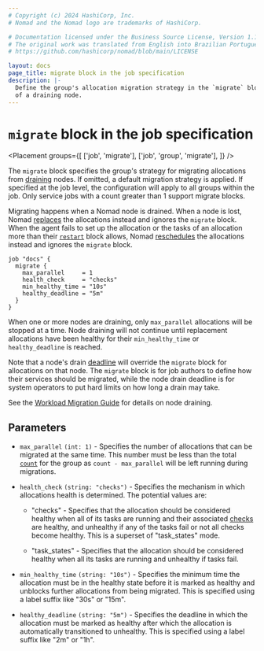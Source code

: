 ```yaml
---
# Copyright (c) 2024 HashiCorp, Inc.
# Nomad and the Nomad logo are trademarks of HashiCorp.

# Documentation licensed under the Business Source License, Version 1.1.
# The original work was translated from English into Brazilian Portuguese.
# https://github.com/hashicorp/nomad/blob/main/LICENSE

layout: docs
page_title: migrate block in the job specification
description: |-
  Define the group's allocation migration strategy in the `migrate` block of the Nomad job specification. The migration strategy is used to control the job's behavior when it is being migrated off
  of a draining node.
---
```


# `migrate` block in the job specification

<Placement
  groups={[
    ['job', 'migrate'],
    ['job', 'group', 'migrate'],
  ]}
/>

The `migrate` block specifies the group's strategy for migrating allocations from
[draining][drain] nodes. If omitted, a default migration strategy is applied.
If specified at the job level, the configuration will apply to all groups
within the job. Only service jobs with a count greater than 1 support migrate
blocks.

Migrating happens when a Nomad node is drained. When a node is lost, Nomad
[replaces][] the allocations instead and ignores the `migrate` block.  When the
agent fails to set up the allocation or the tasks of an allocation more than
their [`restart`][] block allows, Nomad [reschedules][] the allocations instead
and ignores the `migrate` block.


```hcl
job "docs" {
  migrate {
    max_parallel     = 1
    health_check     = "checks"
    min_healthy_time = "10s"
    healthy_deadline = "5m"
  }
}
```

When one or more nodes are draining, only `max_parallel` allocations will be
stopped at a time. Node draining will not continue until replacement
allocations have been healthy for their `min_healthy_time` or
`healthy_deadline` is reached.

Note that a node's drain [deadline][deadline] will override the `migrate`
block for allocations on that node. The `migrate` block is for job authors to
define how their services should be migrated, while the node drain deadline is
for system operators to put hard limits on how long a drain may take.

See the [Workload Migration Guide](/nomad/docs/manage/migrate-workloads) for details
on node draining.

## Parameters

- `max_parallel` `(int: 1)` - Specifies the number of allocations that can be
  migrated at the same time. This number must be less than the total
  [`count`][count] for the group as `count - max_parallel` will be left running
  during migrations.

- `health_check` `(string: "checks")` - Specifies the mechanism in which
  allocations health is determined. The potential values are:

  - "checks" - Specifies that the allocation should be considered healthy when
    all of its tasks are running and their associated [checks][checks] are
    healthy, and unhealthy if any of the tasks fail or not all checks become
    healthy. This is a superset of "task_states" mode.

  - "task_states" - Specifies that the allocation should be considered healthy when
    all its tasks are running and unhealthy if tasks fail.

- `min_healthy_time` `(string: "10s")` - Specifies the minimum time the
  allocation must be in the healthy state before it is marked as healthy and
  unblocks further allocations from being migrated. This is specified using a
  label suffix like "30s" or "15m".

- `healthy_deadline` `(string: "5m")` - Specifies the deadline in which the
  allocation must be marked as healthy after which the allocation is
  automatically transitioned to unhealthy. This is specified using a label
  suffix like "2m" or "1h".

[checks]: /nomad/docs/job-specification/service#check
[count]: /nomad/docs/job-specification/group#count
[drain]: /nomad/commands/node/drain
[deadline]: /nomad/commands/node/drain#deadline
[replaces]: /nomad/docs/job-specification/disconnect#replace
[`restart`]: /nomad/docs/job-specification/restart
[reschedules]: /nomad/docs/job-specification/reschedule
